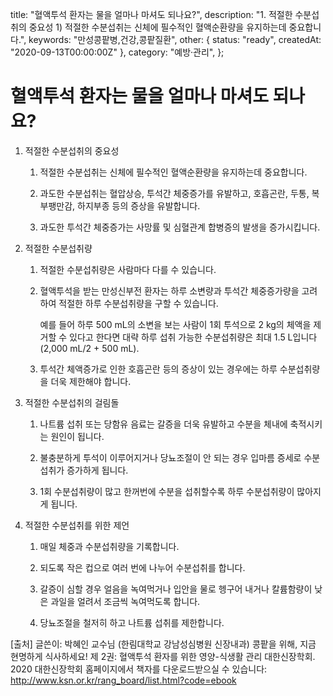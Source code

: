  title: "혈액투석 환자는 물을 얼마나 마셔도 되나요?",
  description: "1. 적절한 수분섭취의 중요성     1) 적절한 수분섭취는 신체에 필수적인 혈액순환량을 유지하는데 중요합니다.",
  keywords: "만성콩팥병,건강,콩팥질환",
  other: { status: "ready", createdAt: "2020-09-13T00:00:00Z" },
  category: "예방·관리",
};

# 혈액투석 환자는 물을 얼마나 마셔도 되나요?

1. 적절한 수분섭취의 중요성

   1. 적절한 수분섭취는 신체에 필수적인 혈액순환량을 유지하는데 중요합니다.
   2. 과도한 수분섭취는 혈압상승, 투석간 체중증가를 유발하고, 호흡곤란, 두통, 복부팽만감, 하지부종 등의 증상을 유발합니다.

   3. 과도한 투석간 체중증가는 사망률 및 심혈관계 합병증의 발생을 증가시킵니다.

2. 적절한 수분섭취량

   1. 적절한 수분섭취량은 사람마다 다를 수 있습니다.
   2. 혈액투석을 받는 만성신부전 환자는 하루 소변량과 투석간 체중증가량을 고려하여 적절한 하루 수분섭취량을 구할 수 있습니다.

      예를 들어 하루 500 mL의 소변을 보는 사람이 1회 투석으로 2 kg의 체액을 제거할 수 있다고 한다면 대략 하루 섭취 가능한 수분섭취량은 최대 1.5 L입니다(2,000 mL/2 + 500 mL).

   3. 투석간 체액증가로 인한 호흡곤란 등의 증상이 있는 경우에는 하루 수분섭취량을 더욱 제한해야 합니다.

3. 적절한 수분섭취의 걸림돌

   1. 나트륨 섭취 또는 당함유 음료는 갈증을 더욱 유발하고 수분을 체내에 축적시키는 원인이 됩니다.
   2. 불충분하게 투석이 이루어지거나 당뇨조절이 안 되는 경우 입마름 증세로 수분섭취가 증가하게 됩니다.

   3. 1회 수분섭취량이 많고 한꺼번에 수분을 섭취할수록 하루 수분섭취량이 많아지게 됩니다.

4. 적절한 수분섭취를 위한 제언

   1. 매일 체중과 수분섭취량을 기록합니다.
   2. 되도록 작은 컵으로 여러 번에 나누어 수분섭취를 합니다.
   3. 갈증이 심할 경우 얼음을 녹여먹거나 입안을 물로 헹구어 내거나 칼륨함량이 낮은 과일을 얼려서 조금씩 녹여먹도록 합니다.

   4. 당뇨조절을 철저히 하고 나트륨 섭취를 제한합니다.

[출처] 글쓴이: 박혜인 교수님 (한림대학교 강남성심병원 신장내과)
콩팥을 위해, 지금 현명하게 식사하세요!
제 2권: 혈액투석 환자를 위한 영양-식생활 관리
대한신장학회. 2020
대한신장학회 홈페이지에서 책자를 다운로드받으실 수 있습니다: http://www.ksn.or.kr/rang_board/list.html?code=ebook
